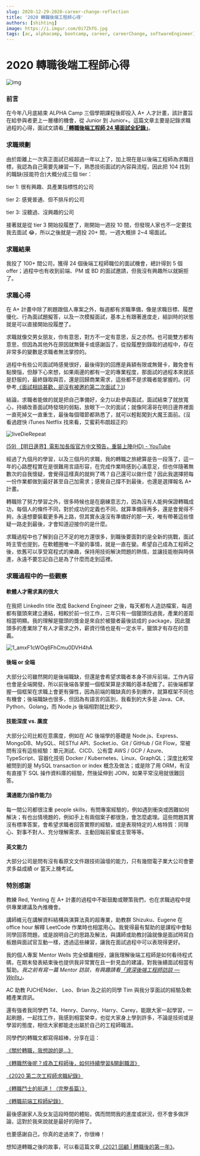 ```yaml
---
slug: 2020-12-29-2020-career-change-reflection
title: '2020 轉職後端工程師心得'
authors: [shihting]
image: https://i.imgur.com/Oi7ZhfG.jpg
tags: [ac, alphacamp, bootcamp, career, careerChange, softwareEngineer]
---
```


# 2020 轉職後端工程師心得

![img](https://i.imgur.com/Oi7ZhfG.jpg)

### 前言

在今年八月底結束 ALPHA Camp 三個學期課程後即投入 A+ 人才計畫，該計畫旨在給參與者更上一層樓的機會，從 Junior 到 Junior+。這篇文章主要是記錄求職過程的心得，面試文請看[「**轉職後端工程師 24 場面試全記錄」**](/blog/2020-12-29-24rounds-backend-engineer-interviews)。

### 求職規劃

由於距離上一次真正面試已經超過一年以上了，加上現在是以後端工程師為求職目標，我認為自己需要先練習一下，熟悉技術面試的內容與流程，因此把 104 找到的職缺(技能符合)大概分成三個 tier：

tier 1: 很有興趣、具產業指標性的公司

tier 2: 感覺普通、但不排斥的公司

tier 3: 沒聽過、沒興趣的公司

接著就是從 tier 3 開始投履歷了，剛開始一週投 10 間，但發現人家也不一定要找我去面試 😂，所以之後就是一週投 20+ 間，一週大概排 2~4 場面試。

### 求職結果

我投了 100+ 間公司，獲得 24 個後端工程師職位的面試機會，總計得到 5 個 offer；過程中也有收到前端、PM 或 BD 的面試邀請，但我沒有興趣所以就婉拒了。

### 求職心得

在 A+ 計畫中除了刷題跟個人專案之外，每週都有求職準備，像是求職目標、履歷優化、行為面試題擬答，以及一次模擬面試，基本上有跟著進度走，結訓時的狀態就是可以直接開始投履歷了。

求職就像交男女朋友，你有意思，對方不一定有意思，反之亦然。也可能雙方都有意思，但因為其他外在原因就無聲卡或感謝函了，從投履歷到錄取的過程中，存在非常多的變數是求職者無法掌控的。

過程中有些公司面試時感覺很好，最後得到的回應是員額有限或無聲卡，難免會有點懊惱，但靜下心來想，如果兩邊的都有一定的專業程度，那面試的過程本來就該是舒服的，最終錄取與否，還是回歸商業需求，這些都不是求職者能掌握的。(可參考[《面試相談甚歡，卻沒有被邀約第二次面試？》](https://lynnihlin.com/2021/02/07/interview/?fbclid=IwAR10MSODXp64mOM6OufIyHFi3AaeeE2AxgT9S0Z4qSIlqrrmc7YRDL1rSWY))

結論，求職者能做的就是把自己準備好，全力以赴參與面試，面試結束了就放寬心，持續改善面試時發現的弱點，放眼下一次的面試；就像阿湯哥在明日邊界裡面一直死掉又一直重生，最後每個環節都熟悉了，就可以輕鬆闖到大魔王面前。(沒看過趕快 iTunes Netflix 找來看，艾蜜莉布朗超正的)

![liveDieRepeat](https://i.imgur.com/T81teBB.jpg)

[(59) 【明日邊界】電影加長版官方中文預告，重裝上陣(HD) - YouTube](https://www.youtube.com/watch?v=s4EH7HnK2hM)

經過了九個月的學習，以及三個月的求職，我的轉職之旅總算是告一段落了，這一年的心路歷程實在是很難用言語形容，在完成作業時感到心滿意足，但也伴隨著無數次的自我懷疑，會覺得這樣真的就夠了嗎？自己還可以做什麼？因此我選擇把每一份作業都做到最好甚至自己加需求；感覺自己撐不到最後，也還是選擇報名 A+ 計畫。

轉職除了努力學習之外，很多時候也是在磨練意志力，因為沒有人能夠保證轉職成功，每個人的條件不同，對於成功的定義也不同，就算準備得再多，還是會覺得不夠，永遠想要裝載更多再上路，但其實永遠沒有準備好的那一天，唯有帶著這些懷疑一路走到最後，才會知道迎接你的是什麼。

求職過程中也了解到自己不足的地方還很多，到職後要面對的是全新的挑戰，面試時主管也提到，在軟體圈唯一不變的事情，就是一直在變。希望自己成為工程師之後，依舊可以享受寫程式的樂趣，保持用技術解決問題的熱情，並讓技能樹與時俱進，永遠不要忘記自己是為了什麼而走到這裡。

### 求職過程中的一些觀察

#### 軟體人才需求真的很大

在我把 LinkedIn title 改成 Backend Engineer 之後，每天都有人造訪檔案，每週都有獵頭來建立連結，相較於前一份工作，三年只有一個獵頭找過我，產業的差距相當明顯。我的理解是獵頭的獎金是來自於被獵者最後談成的 package，因此獵頭多的產業除了有人才需求之外，薪資行情也是有一定水平，獵頭才有存在的意義。

![1_amxF1cWOq6FhCmu0DVH4hA](https://i.imgur.com/C2CSd2z.jpg)

#### 後端 or 全端

大部分公司雖然開的是後端職缺，但還是會希望求職者本身不排斥前端，工作內容也會是全端開發，所以前後端各掌握一個框架算是求職的基本配備了。前後端都掌握一個框架在求職上會更有彈性，因為前端的職缺真的多到爆炸，就算框架不同也有機會；後端職缺也很多，但因為有語言的區別，我看到的大多是 Java、C#、Python、Golang，而 Node.js 後端相對就比較少。

#### 技能深度 vs. 廣度

大部分公司比較在意廣度，例如在 AC 後端學的基礎是 Node.js、Express、MongoDB、MySQL、RESTful API、Socket.io、Git / GitHub / Git Flow，常被問有沒有這些經驗：單元測試、CICD、公有雲 AWS / GCP / Azure、TypeScript、容器化技術 Docker / Kubernetes、Linux、GraphQL；深度比較常被問到的是 MySQL transaction or index 概念及做法；或是除了用 ORM，有沒有直接下 SQL 操作資料庫的經驗，然後延伸到 JOIN，如果平常沒用就很難回答。

#### 溝通能力(協作能力)

每一間公司都很注重 people skills，有問專案經驗的，例如遇到衝突或困難如何解決；有也出情境題的，例如手上有兩個案子都很急，會怎麼處理。這些問題其實沒有標準答案，會希望求職者回答實際的經驗，或是表現特定的人格特質：同理心、對事不對人、充分理解需求、主動回報前輩或主管等等。

#### 英文能力

大部分公司是問有沒有看原文文件跟技術論壇的能力，只有幾間電子業大公司會要求多益成績 or 當天上機考試。

### 特別感謝

教練 Red, Yenting 在 A+ 計畫的過程中不斷鼓勵或鞭策我們，也在求職過程中提供專業建議及內推機會。

講師維元在講解資料結構與演算法真的超專業，助教群 Shizuku、Eugene 在 office hour 解釋 LeetCode 作業時也相當用心。我覺得最有幫助的是課程中會點同學回答問題，或是說明自己的思路及解法，與講師或助教討論就像是面試時寫白板題與面試官互動一樣，透過這些練習，讓我在面試過程中可以表現得更好。

我的個人專案 Mentor Wells 完全傾囊相授，讓我理解後端工程師是如何看待程式碼，在期末發表結束後也提供我非常實在且一針見血的建議，對我後續面試相當有幫助。_我之前有寫一篇 Mentor 訪談，有興趣請看_[_「資深後端工程師訪談  — Wells」_](https://medium.com/你是自由的/資深後端工程師訪談-wells-f158dec20083)_。_

AC 助教 PJCHENder、 Leo、Brian 及之前的同學 Tim 與我分享面試的經驗及軟體產業資訊。

還有強者我同學們 T4、Henry、Danny、Harry、Carey，能跟大家一起學習，一起刷題，一起找工作，我感到相當榮幸，也從大家身上學到許多，不論是技術或是學習的態度，相信大家都能走出屬於自己的工程師職涯。

同學們的轉職文都寫得超棒，分享在這：

[《關於轉職，我想說的是…》](https://medium.com/tds-note/關於轉職-我想說的是-e6c688632d14)

[《轉職然後呢？成為工程師後，如何持續學習&開創職涯》](https://henry811010.medium.com/轉職然後呢-成為工程師後-如何持續學習-開創職涯-7af3322593b9)

[《2020 第二次工程師求職紀錄》](https://eruditeness.news.blog/2020/11/22/2020第二次工程師求職紀錄/)

[《轉職鬥士的航道！（完整長篇）》](https://harry811016.medium.com/轉職鬥士的航道-長篇-79cbe9cc963c)

[《轉職前端工程師紀錄》](https://chiafangsung.medium.com/轉職前端工程師紀錄-2125efda9ee0)

最後感謝家人及女友這段時間的體貼，偶而問問我的進度或狀況，但不會多做評論，這對於我來說就是最好的陪伴了。

也要感謝自己，你真的走過來了，你很棒！

想知道轉職之後的故事，可以看這篇文章[《2021 回顧 | 轉職後的第一年》](https://medium.com/life-after-hello-world/2021-回顧-轉職後的第一年-899af09d3dcf)。
